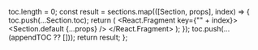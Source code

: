 
  toc.length = 0;
  const result = sections.map(([Section, props], index) => {
    toc.push(...Section.toc);
    return (
      <React.Fragment key={"" + index}>
        <Section.default {...props} />
        <Gap />
      </React.Fragment>
    );
  });
  toc.push(...(appendTOC ?? []));
  return result;
};

